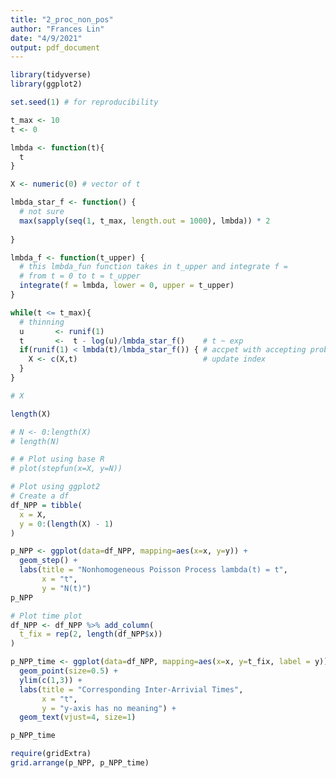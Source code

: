 ```yaml
---
title: "2_proc_non_pos"
author: "Frances Lin"
date: "4/9/2021"
output: pdf_document
---
```


```r
library(tidyverse)
library(ggplot2)
```

```r
set.seed(1) # for reproducibility

t_max <- 10 
t <- 0 

lmbda <- function(t){
  t
}

X <- numeric(0) # vector of t

lmbda_star_f <- function() {
  # not sure
  max(sapply(seq(1, t_max, length.out = 1000), lmbda)) * 2
  
}

lmbda_f <- function(t_upper) {
  # this lmbda_fun function takes in t_upper and integrate f = 
  # from t = 0 to t = t_upper 
  integrate(f = lmbda, lower = 0, upper = t_upper)
}

while(t <= t_max){
  # thinning 
  u       <- runif(1)
  t       <-  t - log(u)/lmbda_star_f()    # t ~ exp
  if(runif(1) < lmbda(t)/lmbda_star_f()) { # accpet with accepting probabiliy 
    X <- c(X,t)                            # update index 
  }
}
```

```r
# X
```

```r
length(X)
```

```r
# N <- 0:length(X)
# length(N)
```

```r
# # Plot using base R
# plot(stepfun(x=X, y=N))
```

```r
# Plot using ggplot2
# Create a df
df_NPP = tibble(
  x = X, 
  y = 0:(length(X) - 1)
)

p_NPP <- ggplot(data=df_NPP, mapping=aes(x=x, y=y)) +
  geom_step() + 
  labs(title = "Nonhomogeneous Poisson Process lambda(t) = t", 
       x = "t", 
       y = "N(t)")
p_NPP
```

```r
# Plot time plot
df_NPP <- df_NPP %>% add_column(
  t_fix = rep(2, length(df_NPP$x))
) 
```

```r
p_NPP_time <- ggplot(data=df_NPP, mapping=aes(x=x, y=t_fix, label = y)) +
  geom_point(size=0.5) + 
  ylim(c(1,3)) +
  labs(title = "Corresponding Inter-Arrivial Times", 
       x = "t", 
       y = "y-axis has no meaning") + 
  geom_text(vjust=4, size=1)

p_NPP_time
```

```r
require(gridExtra)
grid.arrange(p_NPP, p_NPP_time)
```

